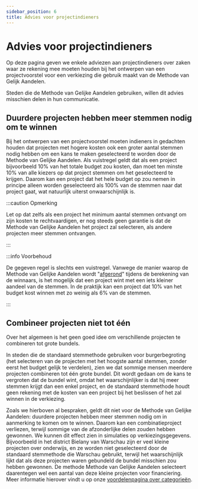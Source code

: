 ```yaml
---
sidebar_position: 6
title: Advies voor projectindieners
---
```



# Advies voor projectindieners

Op deze pagina geven we enkele adviezen aan projectindieners over zaken waar ze rekening mee moeten houden bij het ontwerpen van een projectvoorstel voor een verkiezing die gebruik maakt van de Methode van Gelijk Aandelen.

Steden die de Methode van Gelijke Aandelen gebruiken, willen dit advies misschien delen in hun communicatie.

## Duurdere projecten hebben meer stemmen nodig om te winnen

Bij het ontwerpen van een projectvoorstel moeten indieners in gedachten houden dat projecten met hogere kosten ook een groter aantal stemmen nodig hebben om een kans te maken geselecteerd te worden door de Methode van Gelijke Aandelen. Als vuistregel geldt dat als een project bijvoorbeeld 10% van het totale budget zou kosten, dan moet ten minste 10% van alle kiezers op dat project stemmen om het geselecteerd te krijgen. Daarom kan een project dat het hele budget op zou nemen in principe alleen worden geselecteerd als 100% van de stemmen naar dat project gaat, wat natuurlijk uiterst onwaarschijnlijk is.

:::caution Opmerking

Let op dat zelfs als een project het minimum aantal stemmen ontvangt om zijn kosten te rechtvaardigen, er nog steeds geen garantie is dat de Methode van Gelijke Aandelen het project zal selecteren, als andere projecten meer stemmen ontvangen.

:::

:::info Voorbehoud

De gegeven regel is slechts een vuistregel.
Vanwege de manier waarop de Methode van Gelijke Aandelen wordt "[afgerond](completion)" tijdens de berekening van de winnaars, is het mogelijk dat een project wint met een iets kleiner aandeel van de stemmen. In de praktijk kan een project dat 10% van het budget kost winnen met zo weinig als 6% van de stemmen.

:::

<Datawrapper src="//datawrapper.dwcdn.net/hLJaU/1/" />

## Combineer projecten niet tot één

Over het algemeen is het geen goed idee om verschillende projecten te combineren tot grote bundels.

In steden die de standaard stemmethode gebruiken voor burgerbegroting (het selecteren van de projecten met het hoogste aantal stemmen, zonder eerst het budget gelijk te verdelen), zien we dat sommige mensen meerdere projecten combineren tot één grote bundel. Dit wordt gedaan om de kans te vergroten dat de bundel wint, omdat het waarschijnlijker is dat hij meer stemmen krijgt dan een enkel project, en de standaard stemmethode houdt geen rekening met de kosten van een project bij het beslissen of het zal winnen in de verkiezing.

Zoals we hierboven al bespraken, geldt dit niet voor de Methode van Gelijke Aandelen: duurdere projecten hebben meer stemmen nodig om in aanmerking te komen om te winnen. Daarom kan een combinatieproject verliezen, terwijl sommige van de afzonderlijke delen zouden hebben gewonnen. We kunnen dit effect zien in simulaties op verkiezingsgegevens. Bijvoorbeeld in het district Bielany van Warschau zijn er veel kleine projecten over onderwijs, en ze worden niet geselecteerd door de standaard stemmethode die Warschau gebruikt, terwijl het waarschijnlijk lijkt dat als deze projecten waren gebundeld de bundel misschien zou hebben gewonnen. De methode Methode van Gelijke Aandelen selecteert daarentegen wel een aantal van deze kleine projecten voor financiering. Meer informatie hierover vindt u op onze [voordelenpagina over categorieën](../benefits/categories).
